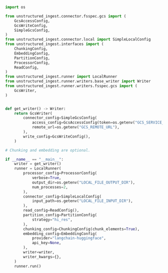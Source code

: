 ```python Python Ingest v1
import os

from unstructured_ingest.connector.fsspec.gcs import (
    GcsAccessConfig,
    GcsWriteConfig,
    SimpleGcsConfig,
)
from unstructured_ingest.connector.local import SimpleLocalConfig
from unstructured_ingest.interfaces import (
    ChunkingConfig,
    EmbeddingConfig,
    PartitionConfig,
    ProcessorConfig,
    ReadConfig,
)
from unstructured_ingest.runner import LocalRunner
from unstructured_ingest.runner.writers.base_writer import Writer
from unstructured_ingest.runner.writers.fsspec.gcs import (
    GcsWriter,
)


def get_writer() -> Writer:
    return GcsWriter(
        connector_config=SimpleGcsConfig(
            access_config=GcsAccessConfig(token=os.getenv("GCS_SERVICE_ACCOUNT_KEY")),
            remote_url=os.getenv("GCS_REMOTE_URL"),
        ),
        write_config=GcsWriteConfig(),
    )

# Chunking and embedding are optional.

if __name__ == "__main__":
    writer = get_writer()
    runner = LocalRunner(
        processor_config=ProcessorConfig(
            verbose=True,
            output_dir=os.getenv("LOCAL_FILE_OUTPUT_DIR"),
            num_processes=2,
        ),
        connector_config=SimpleLocalConfig(
            input_path=os.getenv("LOCAL_FILE_INPUT_DIR"),
        ),
        read_config=ReadConfig(),
        partition_config=PartitionConfig(
            strategy="hi_res",
        ),
        chunking_config=ChunkingConfig(chunk_elements=True),
        embedding_config=EmbeddingConfig(
            provider="langchain-huggingface",
            api_key=None,
        ),
        writer=writer,
        writer_kwargs={},
    )
    runner.run()
```
